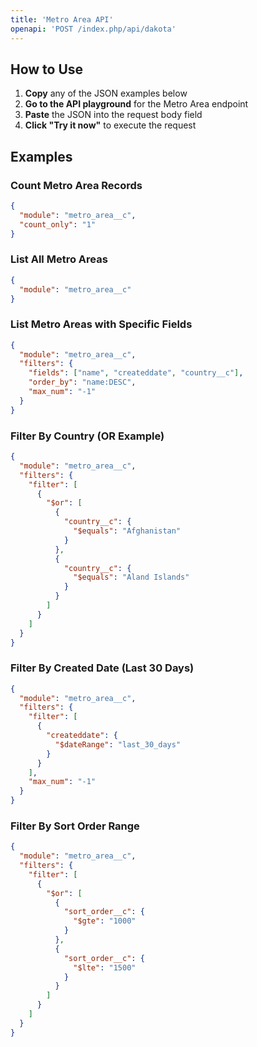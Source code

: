 ```yaml
---
title: 'Metro Area API'
openapi: 'POST /index.php/api/dakota'
---
```


## How to Use

1. **Copy** any of the JSON examples below
2. **Go to the API playground** for the Metro Area endpoint
3. **Paste** the JSON into the request body field
4. **Click "Try it now"** to execute the request

## Examples

### Count Metro Area Records
```json
{
  "module": "metro_area__c",
  "count_only": "1"
}
```

### List All Metro Areas
```json
{
  "module": "metro_area__c"
}
```

### List Metro Areas with Specific Fields
```json
{
  "module": "metro_area__c",
  "filters": {
    "fields": ["name", "createddate", "country__c"],
    "order_by": "name:DESC",
    "max_num": "-1"
  }
}
```

### Filter By Country (OR Example)
```json
{
  "module": "metro_area__c",
  "filters": {
    "filter": [
      {
        "$or": [
          {
            "country__c": {
              "$equals": "Afghanistan"
            }
          },
          {
            "country__c": {
              "$equals": "Aland Islands"
            }
          }
        ]
      }
    ]
  }
}
```

### Filter By Created Date (Last 30 Days)
```json
{
  "module": "metro_area__c",
  "filters": {
    "filter": [
      {
        "createddate": {
          "$dateRange": "last_30_days"
        }
      }
    ],
    "max_num": "-1"
  }
}
```

### Filter By Sort Order Range
```json
{
  "module": "metro_area__c",
  "filters": {
    "filter": [
      {
        "$or": [
          {
            "sort_order__c": {
              "$gte": "1000"
            }
          },
          {
            "sort_order__c": {
              "$lte": "1500"
            }
          }
        ]
      }
    ]
  }
} 